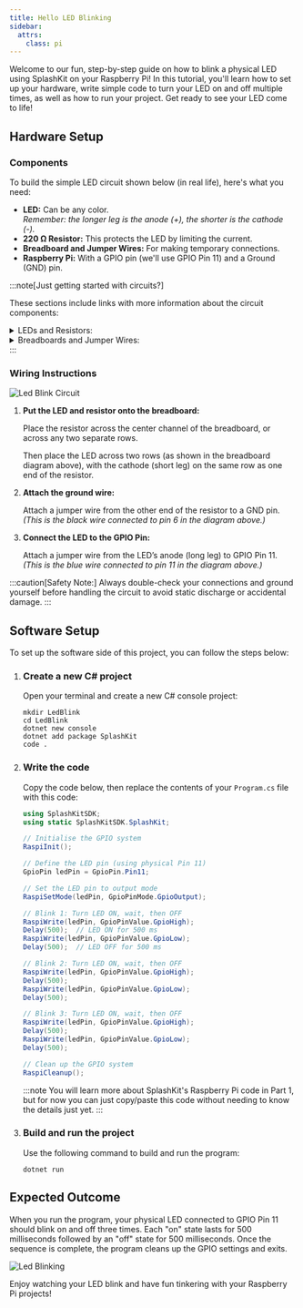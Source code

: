 ```yaml
---
title: Hello LED Blinking
sidebar:
  attrs:
    class: pi
---
```



Welcome to our fun, step-by-step guide on how to blink a physical LED using SplashKit on your Raspberry Pi! In this tutorial, you'll learn how to set up your hardware, write simple code to turn your LED on and off multiple times, as well as how to run your project. Get ready to see your LED come to life!

## Hardware Setup

### Components

To build the simple LED circuit shown below (in real life), here's what you need:

- **LED:** Can be any color.  
  *Remember: the longer leg is the anode (+), the shorter is the cathode (-).*
- **220 Ω Resistor:** This protects the LED by limiting the current.
- **Breadboard and Jumper Wires:** For making temporary connections.
- **Raspberry Pi:** With a GPIO pin (we'll use GPIO Pin 11) and a Ground (GND) pin.

:::note[Just getting started with circuits?]

These sections include links with more information about the circuit components:

<details>
<summary>LEDs and Resistors:</summary>

- [LEDs (Introduction to Raspberry Pi Pico guide)](https://projects.raspberrypi.org/en/projects/introduction-to-the-pico/7)
- [Resistors (Introduction to Raspberry Pi Pico guide)](https://projects.raspberrypi.org/en/projects/introduction-to-the-pico/6)
- [Resistors for LED Circuits](https://eepower.com/resistor-guide/resistor-applications/resistor-for-led/)

</details>
<details>
<summary>Breadboards and Jumper Wires:</summary>

- [How to Use a Breadboard for Electronics and Circuits](https://www.sciencebuddies.org/science-fair-projects/references/how-to-use-a-breadboard)
  - [What is inside a breadboard?](https://www.sciencebuddies.org/science-fair-projects/references/how-to-use-a-breadboard#inside-breadboard)
  - [How are the holes connected?](https://www.sciencebuddies.org/science-fair-projects/references/how-to-use-a-breadboard#holes)
  - [What is a breadboard diagram?](https://www.sciencebuddies.org/science-fair-projects/references/how-to-use-a-breadboard#breadboard-diagram)
- [What are jumper wires and what kind should I use?](https://www.sciencebuddies.org/science-fair-projects/references/how-to-use-a-breadboard#jumper-wires)

</details>
:::

### Wiring Instructions

![Led Blink Circuit](./images/blinkledcircuit.png)

<Steps>

1. **Put the LED and resistor onto the breadboard:**

    Place the resistor across the center channel of the breadboard, or across any two separate rows.

    Then place the LED across two rows (as shown in the breadboard diagram above), with the cathode (short leg) on the same row as one end of the resistor.

2. **Attach the ground wire:**

    Attach a jumper wire from the other end of the resistor to a GND pin.  
    *(This is the black wire connected to pin 6 in the diagram above.)*

3. **Connect the LED to the GPIO Pin:**

    Attach a jumper wire from the LED’s anode (long leg) to GPIO Pin 11.
    *(This is the blue wire connected to pin 11 in the diagram above.)*

</Steps>

:::caution[Safety Note:]
Always double-check your connections and ground yourself before handling the circuit to avoid static discharge or accidental damage.
:::

## Software Setup

To set up the software side of this project, you can follow the steps below:

<Steps>

1. ### Create a new C# project

    Open your terminal and create a new C# console project:

    ```shell
    mkdir LedBlink
    cd LedBlink
    dotnet new console
    dotnet add package SplashKit
    code .
    ```

2. ### Write the code

    Copy the code below, then replace the contents of your `Program.cs` file with this code:

    ```csharp
    using SplashKitSDK;
    using static SplashKitSDK.SplashKit;

    // Initialise the GPIO system
    RaspiInit();

    // Define the LED pin (using physical Pin 11)
    GpioPin ledPin = GpioPin.Pin11;

    // Set the LED pin to output mode
    RaspiSetMode(ledPin, GpioPinMode.GpioOutput);

    // Blink 1: Turn LED ON, wait, then OFF
    RaspiWrite(ledPin, GpioPinValue.GpioHigh);
    Delay(500);  // LED ON for 500 ms
    RaspiWrite(ledPin, GpioPinValue.GpioLow);
    Delay(500);  // LED OFF for 500 ms

    // Blink 2: Turn LED ON, wait, then OFF
    RaspiWrite(ledPin, GpioPinValue.GpioHigh);
    Delay(500);
    RaspiWrite(ledPin, GpioPinValue.GpioLow);
    Delay(500);

    // Blink 3: Turn LED ON, wait, then OFF
    RaspiWrite(ledPin, GpioPinValue.GpioHigh);
    Delay(500);
    RaspiWrite(ledPin, GpioPinValue.GpioLow);
    Delay(500);

    // Clean up the GPIO system
    RaspiCleanup();
    ```

    :::note
    You will learn more about SplashKit's Raspberry Pi code in Part 1, but for now you can just copy/paste this code without needing to know the details just yet.
    :::

3. ### Build and run the project

    Use the following command to build and run the program:

    ```shell
    dotnet run
    ```

</Steps>

## Expected Outcome

When you run the program, your physical LED connected to GPIO Pin 11 should blink on and off three times. Each "on" state lasts for 500 milliseconds followed by an "off" state for 500 milliseconds. Once the sequence is complete, the program cleans up the GPIO settings and exits.

![Led Blinking](./images/LedBlinkSlow.gif)

Enjoy watching your LED blink and have fun tinkering with your Raspberry Pi projects!
